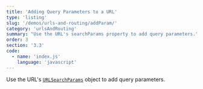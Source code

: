 ```yaml
---
title: 'Adding Query Parameters to a URL'
type: 'listing'
slug: '/demos/urls-and-routing/addParam/'
category: 'urlsAndRouting'
summary: "Use the URL's searchParams property to add query parameters."
order: 3
section: '3.3'
code:
  - name: 'index.js'
    language: 'javascript'
---
```


Use the URL's [`URLSearchParams`](https://developer.mozilla.org/en-US/docs/Web/API/URLSearchParams) object to add query parameters.
